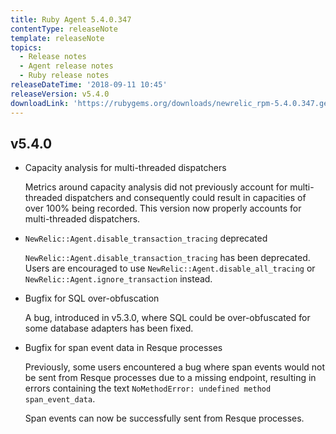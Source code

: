 ```yaml
---
title: Ruby Agent 5.4.0.347
contentType: releaseNote
template: releaseNote
topics:
  - Release notes
  - Agent release notes
  - Ruby release notes
releaseDateTime: '2018-09-11 10:45'
releaseVersion: v5.4.0
downloadLink: 'https://rubygems.org/downloads/newrelic_rpm-5.4.0.347.gem'
---
```


## v5.4.0

* Capacity analysis for multi-threaded dispatchers

  Metrics around capacity analysis did not previously account for multi-threaded dispatchers and consequently could result in capacities of over 100% being recorded. This version now properly accounts for multi-threaded dispatchers.
* `NewRelic::Agent.disable_transaction_tracing` deprecated

  `NewRelic::Agent.disable_transaction_tracing` has been deprecated. Users are encouraged to use `NewRelic::Agent.disable_all_tracing` or `NewRelic::Agent.ignore_transaction` instead.
* Bugfix for SQL over-obfuscation

  A bug, introduced in v5.3.0, where SQL could be over-obfuscated for some database adapters has been fixed.
* Bugfix for span event data in Resque processes

  Previously, some users encountered a bug where span events would not be sent from Resque processes due to a missing endpoint, resulting in errors containing the text `NoMethodError: undefined method span_event_data`.

  Span events can now be successfully sent from Resque processes.

